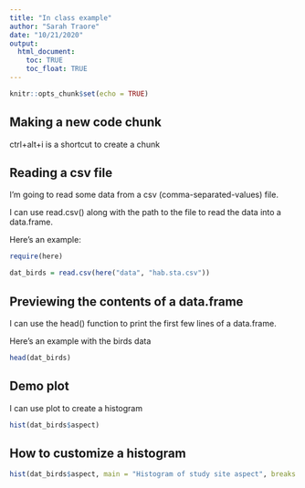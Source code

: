 ```yaml
---
title: "In class example"
author: "Sarah Traore"
date: "10/21/2020"
output: 
  html_document:
    toc: TRUE
    toc_float: TRUE
---
```


```r
knitr::opts_chunk$set(echo = TRUE)
```

## Making a new code chunk

ctrl+alt+i is a shortcut to create a chunk

## Reading a csv file

I'm going to read some data from a csv (comma-separated-values) file.

I can use read.csv() along with the path to the file to read the data into a data.frame.

Here's an example:
  
  
  ```r

require(here)

dat_birds = read.csv(here("data", "hab.sta.csv"))

```



## Previewing the contents of a data.frame



I can use the head() function to print the first few lines of a data.frame.



Here's an example with the birds data



```r

head(dat_birds)


```

## Demo plot

I can use plot to create a histogram
```r
hist(dat_birds$aspect)

```


## How to customize a histogram

```r
hist(dat_birds$aspect, main = "Histogram of study site aspect", breaks = 36)
```

